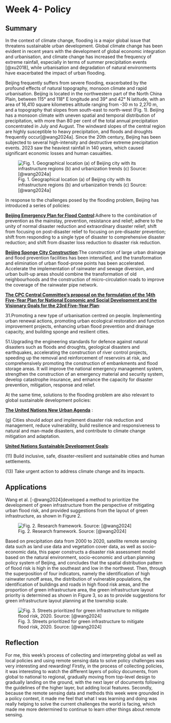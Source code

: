 # Week 4- Policy

## Summary

In the context of climate change, flooding is a major global issue that threatens sustainable urban development. Global climate change has been evident in recent years with the development of global economic integration and urbanisation, and climate change has increased the frequency of extreme rainfall, especially in terms of summer precipitation events [@xu2018], while urbanisation and degradation of natural environments have exacerbated the impact of urban flooding.

Beijing frequently suffers from severe flooding, exacerbated by the profound effects of natural topography, monsoon climate and rapid urbanisation. Beijing is located in the northwestern part of the North China Plain, between 115° and 118° E longitude and 39° and 42° N latitude, with an area of 16,410 square kilometres altitude ranging from -30 m to 2,270 m, and a topography that slopes from south-east to north-west (Fig. 1). Beijing has a monsoon climate with uneven spatial and temporal distribution of precipitation, with more than 80 per cent of the total annual precipitation concentrated in July and August. The windward slopes of the central region are highly susceptible to heavy precipitation, and floods and droughts frequently occur[@wang2024a]. Since the 20th century, Beijing has been subjected to several high-intensity and destructive extreme precipitation events. 2023 saw the heaviest rainfall in 140 years, which caused significant economic losses and human casualties.

![Fig. 1. Geographical location (a) of Beijing city with its infrastructure regions (b) and urbanization trends (c) Source: [@wang2024a]](images/4.1.jpg)

In response to the challenges posed by the flooding problem, Beijing has introduced a series of policies:

[**Beijing Emergency Plan for Flood Control**](https://yjglj.beijing.gov.cn/art/2022/7/28/art_2522_633066.html):Adhere to the combination of prevention as the mainstay, prevention, resistance and relief; adhere to the unity of normal disaster reduction and extraordinary disaster relief; shift from focusing on post-disaster relief to focusing on pre-disaster prevention; shift from responding to a single type of disaster to comprehensive disaster reduction; and shift from disaster loss reduction to disaster risk reduction.

[**Beijing Sponge City Construction**](https://www.beijing.gov.cn/zhengce/zhengcefagui/201905/t20190522_60725.html):The construction of large urban drainage and flood prevention facilities has been intensified, and the transformation and elimination of urban flood-prone points has been accelerated. Accelerate the implementation of rainwater and sewage diversion, and urban built-up areas should combine the transformation of old neighbourhoods and the construction of micro-circulation roads to improve the coverage of the rainwater pipe network.

[**The CPC Central Committee's proposal on the formulation of the 14th Five-Year Plan for National Economic and Social Development and the Visionary Goals for the 23rd Five-Year Plan**](https://www.gov.cn/zhengce/202203/content_3635465.htm):

31.Promoting a new type of urbanisation centred on people. Implementing urban renewal actions, promoting urban ecological restoration and function improvement projects, enhancing urban flood prevention and drainage capacity, and building sponge and resilient cities.

51.Upgrading the engineering standards for defence against natural disasters such as floods and droughts, geological disasters and earthquakes, accelerating the construction of river control projects, speeding up the removal and reinforcement of reservoirs at risk, and comprehensively promoting the construction of embankments and flood storage areas. It will improve the national emergency management system, strengthen the construction of an emergency material and security system, develop catastrophe insurance, and enhance the capacity for disaster prevention, mitigation, response and relief.

At the same time, solutions to the flooding problem are also relevant to global sustainable development policies:

[**The United Nations New Urban Agenda**](https://habitat3.org/the-new-urban-agenda/) :

\(g\) Cities should adopt and implement disaster risk reduction and management, reduce vulnerability, build resilience and responsiveness to natural and man-made disasters, and contribute to climate change mitigation and adaptation.

[**United Nations Sustainable Development Goals**](https://sdgs.un.org/zh/goals):

\(11\) Build inclusive, safe, disaster-resilient and sustainable cities and human settlements.

\(13\) Take urgent action to address climate change and its impacts.

## Applications

Wang et al. [-@wang2024]developed a method to prioritize the development of green infrastructure from the perspective of mitigating urban flood risk, and provided suggestions from the layout of green infrastructure, as shown in Figure 2.

![Fig. 2. Research framework. Source: [@wang2024]](images/4.2.jpg)

Based on precipitation data from 2000 to 2020, satellite remote sensing data such as land use data and vegetation cover data, as well as socio-economic data, this paper constructs a disaster risk assessment model based on the natural environment, socio-economic and urban planning policy system of Beijing, and concludes that the spatial distribution pattern of flood risk is high in the southeast and low in the northwest. Then, through the superposition of four indicators, namely the identification of high rainwater runoff areas, the distribution of vulnerable populations, the identification of buildings and roads in high flood risk areas, and the proportion of green infrastructure area, the green infrastructure layout priority is determined as shown in Figure 3, so as to provide suggestions for green infrastructure layout planning at the township scale.

![Fig. 3. Streets prioritized for green infrastructure to mitigate flood risk, 2020. Source: [@wang2024]](images/4.3.jpg)

## Reflection

For me, this week's process of collecting and interpreting global as well as local policies and using remote sensing data to solve policy challenges was very interesting and rewarding! Firstly, in the process of collecting policies, it was interesting to watch the different layers of policy documents, from global to national to regional, gradually moving from top-level design to gradually landing on the ground, with the next layer of documents following the guidelines of the higher layer, but adding local features. Secondly, because the remote sensing data and methods this week were grounded in a policy context, it made me feel that what I was learning and doing was really helping to solve the current challenges the world is facing, which made me more determined to continue to learn other things about remote sensing.

